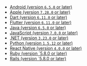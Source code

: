 - [Android (version `6.5.0` or later)](/platforms/android/performance/instrumentation/performance-metrics/)
- [Apple (version `7.28.0` or later)](/platforms/apple/performance/instrumentation/performance-metrics/)
- [Dart (version `6.11.0` or later)](/platforms/dart/performance/instrumentation/performance-metrics/)
- [Flutter (version `6.11.0` or later)](/platforms/flutter/performance/instrumentation/performance-metrics/)
- [Java (version `6.5.0` or later)](/platforms/java/performance/instrumentation/performance-metrics/)
- [JavaScript (version `7.0.0` or later)](/platforms/javascript/performance/instrumentation/performance-metrics/)
- [.NET (version `3.23.0` or later)](/platforms/dotnet/performance/instrumentation/performance-metrics/)
- [Python (version `1.5.12` or later)](/platforms/python/performance/instrumentation/performance-metrics/)
- [React Native (version `4.0.0` or later)](/platforms/react-native/performance/instrumentation/performance-metrics/)
- [Ruby (version `5.8.0 or later)](/platforms/ruby/performance/instrumentation/performance-metrics/)
- [Rails (version `5.8.0 or later)](/platforms/ruby/guides/rails/performance/instrumentation/performance-metrics/)
